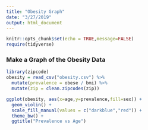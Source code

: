 ```yaml
---
title: "Obesity Graph"
date: "3/27/2019"
output: html_document
---
```


```r
knitr::opts_chunk$set(echo = TRUE,message=FALSE)
require(tidyverse)
```

### Make a Graph of the Obesity Data

```r
library(zipcode)
obesity = read_csv("obesity.csv") %>%
  mutate(prevalence = obese / bmi) %>%
  mutate(zip = clean.zipcodes(zip))
```

```r
ggplot(obesity, aes(x=age,y=prevalence,fill=sex)) +
  geom_violin() +
  scale_fill_manual(values = c("darkblue","red")) +
  theme_bw() +
  ggtitle("Prevalence vs Age")
```

